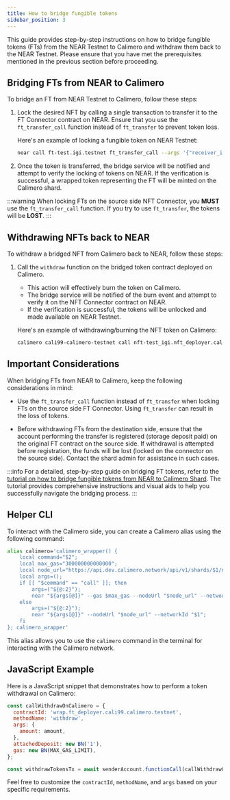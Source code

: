 ```yaml
---
title: How to bridge fungible tokens
sidebar_position: 3
---
```


This guide provides step-by-step instructions on how to bridge fungible tokens (FTs) from the NEAR Testnet to Calimero and withdraw them back to the NEAR Testnet. Please ensure that you have met the prerequisites mentioned in the previous section before proceeding.

## Bridging FTs from NEAR to Calimero

To bridge an FT from NEAR Testnet to Calimero, follow these steps:

1. Lock the desired NFT by calling a single transaction to transfer it to the FT Connector contract on NEAR. Ensure that you use the `ft_transfer_call` function instead of `ft_transfer` to prevent token loss.

   Here's an example of locking a fungible token on NEAR Testnet:

   ```bash
   near call ft-test.igi.testnet ft_transfer_call --args '{"receiver_id":"ft_connector.cali99.dev.calimero.testnet", "token_id":"0", "msg":""}' --accountId igi.testnet --depositYocto 1 --gas 300000000000000
   ```

2. Once the token is transferred, the bridge service will be notified and attempt to verify the locking of tokens on NEAR. If the verification is successful, a wrapped token representing the FT will be minted on the Calimero shard.

:::warning
When locking FTs on the source side NFT Connector, you **MUST** use the `ft_transfer_call` function. If you try to use `ft_transfer`, the tokens will be **LOST**.
:::

## Withdrawing NFTs back to NEAR

To withdraw a bridged NFT from Calimero back to NEAR, follow these steps:

1. Call the `withdraw` function on the bridged token contract deployed on Calimero.
   - This action will effectively burn the token on Calimero.
   - The bridge service will be notified of the burn event and attempt to verify it on the NFT Connector contract on NEAR.
   - If the verification is successful, the tokens will be unlocked and made available on NEAR Testnet.

   Here's an example of withdrawing/burning the NFT token on Calimero:

   ```bash
   calimero cali99-calimero-testnet call nft-test_igi.nft_deployer.cali99.calimero.testnet withdraw --args '{"token_id":"0"}' --accountId igi.testnet --depositYocto 1 --gas 300000000000000
   ```

## Important Considerations

When bridging FTs from NEAR to Calimero, keep the following considerations in mind:

- Use the `ft_transfer_call` function instead of `ft_transfer` when locking FTs on the source side FT Connector. Using `ft_transfer` can result in the loss of tokens.

- Before withdrawing FTs from the destination side, ensure that the account performing the transfer is registered (storage deposit paid) on the original FT contract on the source side. If withdrawal is attempted before registration, the funds will be lost (locked on the connector on the source side). Contact the shard admin for assistance in such cases.

:::info
For a detailed, step-by-step guide on bridging FT tokens, refer to the [tutorial on how to bridge fungible tokens from NEAR to Calimero Shard](/). The tutorial provides comprehensive instructions and visual aids to help you successfully navigate the bridging process.
:::

## Helper CLI

To interact with the Calimero side, you can create a Calimero alias using the following command:

```bash
alias calimero='calimero_wrapper() {
    local command="$2";
    local max_gas="300000000000000";
    local node_url="https://api.dev.calimero.network/api/v1/shards/$1/neard-rpc/";
    local args=();
    if [[ "$command" == "call" ]]; then
    	args=("${@:2}");
        near "${args[@]}" --gas $max_gas --nodeUrl "$node_url" --networkId "$1";
    else
        args=("${@:2}");
        near "${args[@]}" --nodeUrl "$node_url" --networkId "$1";
    fi
}; calimero_wrapper'
```

This alias allows you to use the `calimero` command in the terminal for interacting with the Calimero network.

## JavaScript Example

Here is a JavaScript snippet that demonstrates how to perform a token withdrawal on Calimero:

```javascript
const callWithdrawOnCalimero = {
  contractId: 'wrap.ft_deployer.cali99.calimero.testnet',
  methodName: 'withdraw',
  args: {
    amount: amount,
  },
  attachedDeposit: new BN('1'),
  gas: new BN(MAX_GAS_LIMIT),
};

const withdrawTokensTx = await senderAccount.functionCall(callWithdrawOnCalimero);
```

Feel free to customize the `contractId`, `methodName`, and `args` based on your specific requirements.
